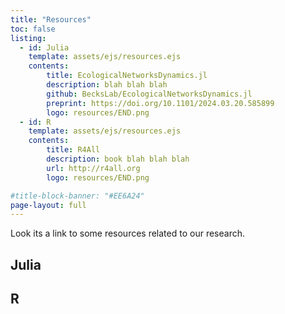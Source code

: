 ```yaml
---
title: "Resources"
toc: false
listing:
  - id: Julia
    template: assets/ejs/resources.ejs
    contents:
        title: EcologicalNetworksDynamics.jl
        description: blah blah blah
        github: BecksLab/EcologicalNetworksDynamics.jl
        preprint: https://doi.org/10.1101/2024.03.20.585899
        logo: resources/END.png
  - id: R
    template: assets/ejs/resources.ejs
    contents:
        title: R4All
        description: book blah blah blah
        url: http://r4all.org
        logo: resources/END.png

#title-block-banner: "#EE6A24"
page-layout: full
---
```


Look its a link to some resources related to our research.

## Julia

:::{#Julia}
:::

## R

:::{#R}
:::
